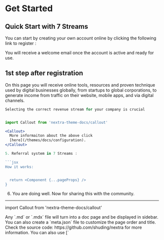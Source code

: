 # Get Started

## Quick Start with 7 Streams

You can start by creating your own account online by clicking the following link to register :

You will receive a welcome email once the account is active and ready for use. 

## 1st step after registration

On this page you will receive online tools, resources and  proven technique used by digital businesses globally, from startups to global corporations, to generate income from traffic on their website, mobile apps, and via digital channels.

```jsx
Selecting the correct revenue stream for your company is crucial


import Callout from 'nextra-theme-docs/callout'

<Callout>
  More informaiton about the above click
  [here](/themes/docs/configuration).
</Callout>

5. Referral system in 7 Streams :

```jsx
How it works: 


  return <Component {...pageProps} />
}
```

6. You are doing well. Now for sharing this with the community.

---
import Callout from 'nextra-theme-docs/callout'

<span id="sidebar-and-anchor-links" />
<Callout>
  Any `.md` or `.mdx` file will turn into a doc page and be displayed in
  sidebar. You can also create a `meta.json` file to customize the page order
  and title. <br /> Check the source code: https://github.com/shuding/nextra for
  more information.
</Callout>

<Callout>
You can also use [`<style jsx>`](https://nextjs.org/docs/basic-features/built-in-css-support#css-in-js) to style elements inside `theme.config.js`.
</Callout>
